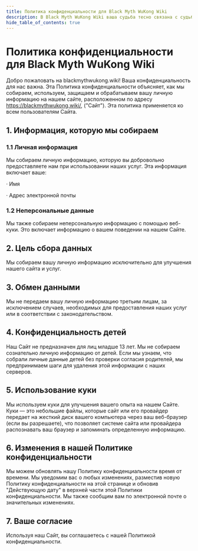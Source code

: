 ```yaml
---
title: Политика конфиденциальности для Black Myth WuKong Wiki
description: В Black Myth WuKong Wiki ваша судьба тесно связана с судьбой ваших друзей —— совсем буквально! Эта уникальная игра-головоломка на сотрудничество будет проверять ваши умственные способности, взаимоотношения и дружбу.
hide_table_of_contents: true
---
```


# Политика конфиденциальности для Black Myth WuKong Wiki

Добро пожаловать на blackmythwukong.wiki! Ваша конфиденциальность для нас важна. Эта Политика конфиденциальности объясняет, как мы собираем, используем, защищаем и обрабатываем вашу личную информацию на нашем сайте, расположенном по адресу https://blackmythwukong.wiki/, ("Сайт"). Эта политика применяется ко всем пользователям Сайта.

## 1. Информация, которую мы собираем

### 1.1 Личная информация

Мы собираем личную информацию, которую вы добровольно предоставляете нам при использовании наших услуг. Эта информация включает ваше:

· Имя

· Адрес электронной почты

### 1.2 Неперсональные данные

Мы также собираем неперсональную информацию с помощью веб-куки. Это включает информацию о вашем поведении на нашем Сайте.

## 2. Цель сбора данных

Мы собираем вашу личную информацию исключительно для улучшения нашего сайта и услуг.

## 3. Обмен данными

Мы не передаем вашу личную информацию третьим лицам, за исключением случаев, необходимых для предоставления наших услуг или в соответствии с законодательством.

## 4. Конфиденциальность детей

Наш Сайт не предназначен для лиц младше 13 лет. Мы не собираем сознательно личную информацию от детей. Если мы узнаем, что собрали личные данные детей без проверки согласия родителей, мы предпринимаем шаги для удаления этой информации с наших серверов.

## 5. Использование куки
Мы используем куки для улучшения вашего опыта на нашем Сайте. Куки — это небольшие файлы, которые сайт или его провайдер передает на жесткий диск вашего компьютера через ваш веб-браузер (если вы разрешаете), что позволяет системе сайта или провайдера распознавать ваш браузер и запоминать определенную информацию.

## 6. Изменения в нашей Политике конфиденциальности

Мы можем обновлять нашу Политику конфиденциальности время от времени. Мы уведомим вас о любых изменениях, разместив новую Политику конфиденциальности на этой странице и обновив "Действующую дату" в верхней части этой Политики конфиденциальности. Мы также сообщим вам по электронной почте о значительных изменениях.

## 7. Ваше согласие

Используя наш Сайт, вы соглашаетесь с нашей Политикой конфиденциальности.